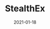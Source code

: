 ---
title: StealthEx
category: Exchanges & wallet
status: publish
date: 2021-01-18
slug: A short description for this item
website: https://stealthex.io/exchange?to=iotx
twitter:
logo: /img/StealthEx.png
featured_img: https://wp.gcap1.iotex.io/wp-content/uploads/2021/01/stealthex-header.png
telegram:
---